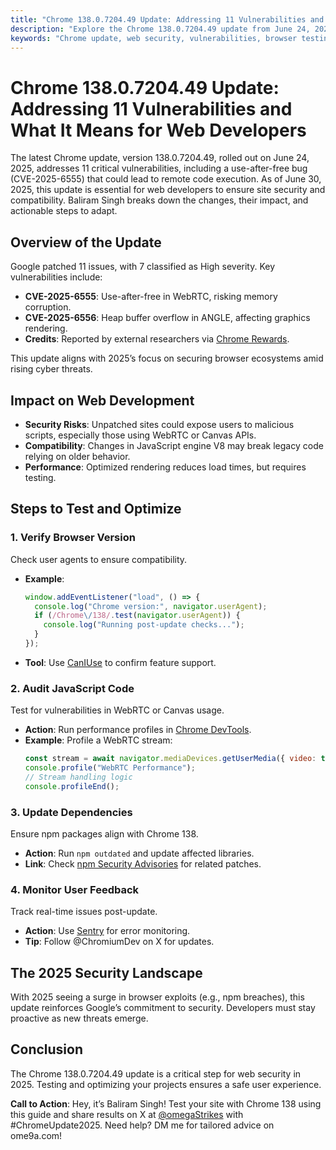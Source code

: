 ```yaml
---
title: "Chrome 138.0.7204.49 Update: Addressing 11 Vulnerabilities and What It Means for Web Developers"
description: "Explore the Chrome 138.0.7204.49 update from June 24, 2025, fixing 11 vulnerabilities, including CVE-2025-6555, and learn how to test and optimize your web projects."
keywords: "Chrome update, web security, vulnerabilities, browser testing, web development, 2025 tech, cybersecurity"
---
```


# Chrome 138.0.7204.49 Update: Addressing 11 Vulnerabilities and What It Means for Web Developers

The latest Chrome update, version 138.0.7204.49, rolled out on June 24, 2025, addresses 11 critical vulnerabilities, including a use-after-free bug (CVE-2025-6555) that could lead to remote code execution. As of June 30, 2025, this update is essential for web developers to ensure site security and compatibility. Baliram Singh breaks down the changes, their impact, and actionable steps to adapt.

## Overview of the Update

Google patched 11 issues, with 7 classified as High severity. Key vulnerabilities include:
- **CVE-2025-6555**: Use-after-free in WebRTC, risking memory corruption.
- **CVE-2025-6556**: Heap buffer overflow in ANGLE, affecting graphics rendering.
- **Credits**: Reported by external researchers via [Chrome Rewards](https://www.google.com/chrome/rewards/).

This update aligns with 2025’s focus on securing browser ecosystems amid rising cyber threats.

## Impact on Web Development

- **Security Risks**: Unpatched sites could expose users to malicious scripts, especially those using WebRTC or Canvas APIs.
- **Compatibility**: Changes in JavaScript engine V8 may break legacy code relying on older behavior.
- **Performance**: Optimized rendering reduces load times, but requires testing.

## Steps to Test and Optimize

### 1. Verify Browser Version
Check user agents to ensure compatibility.
- **Example**:  
  ```javascript
  window.addEventListener("load", () => {
    console.log("Chrome version:", navigator.userAgent);
    if (/Chrome\/138/.test(navigator.userAgent)) {
      console.log("Running post-update checks...");
    }
  });
  ```
- **Tool**: Use [CanIUse](https://caniuse.com/) to confirm feature support.

### 2. Audit JavaScript Code
Test for vulnerabilities in WebRTC or Canvas usage.
- **Action**: Run performance profiles in [Chrome DevTools](https://developer.chrome.com/docs/devtools/).
- **Example**: Profile a WebRTC stream:
  ```javascript
  const stream = await navigator.mediaDevices.getUserMedia({ video: true });
  console.profile("WebRTC Performance");
  // Stream handling logic
  console.profileEnd();
  ```

### 3. Update Dependencies
Ensure npm packages align with Chrome 138.
- **Action**: Run `npm outdated` and update affected libraries.
- **Link**: Check [npm Security Advisories](https://www.npmjs.com/advisories) for related patches.

### 4. Monitor User Feedback
Track real-time issues post-update.
- **Action**: Use [Sentry](https://sentry.io/) for error monitoring.
- **Tip**: Follow @ChromiumDev on X for updates.

## The 2025 Security Landscape

With 2025 seeing a surge in browser exploits (e.g., npm breaches), this update reinforces Google’s commitment to security. Developers must stay proactive as new threats emerge.

## Conclusion

The Chrome 138.0.7204.49 update is a critical step for web security in 2025. Testing and optimizing your projects ensures a safe user experience.

**Call to Action**: Hey, it’s Baliram Singh! Test your site with Chrome 138 using this guide and share results on X at [@omegaStrikes](https://x.com/omegaStrikes) with #ChromeUpdate2025. Need help? DM me for tailored advice on ome9a.com!